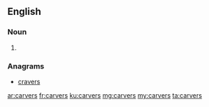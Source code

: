 ==English==

===Noun===
{{head|en|plural}}

# {{plural of|carver|lang=en}}

===Anagrams===
* [[cravers#English|cravers]]

[[ar:carvers]]
[[fr:carvers]]
[[ku:carvers]]
[[mg:carvers]]
[[my:carvers]]
[[ta:carvers]]